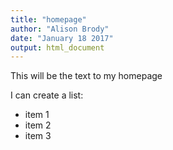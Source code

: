 ```yaml
---
title: "homepage"
author: "Alison Brody"
date: "January 18 2017"
output: html_document
---
```


This will be the text to my homepage

I can create a list:

* item 1
* item 2
* item 3

